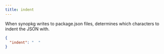 ```yaml
---
title: indent
---
```


When synopkg writes to package.json files, determines which characters to indent the JSON with.

```json title=".synopkgrc"
{
  "indent": "  "
}
```
